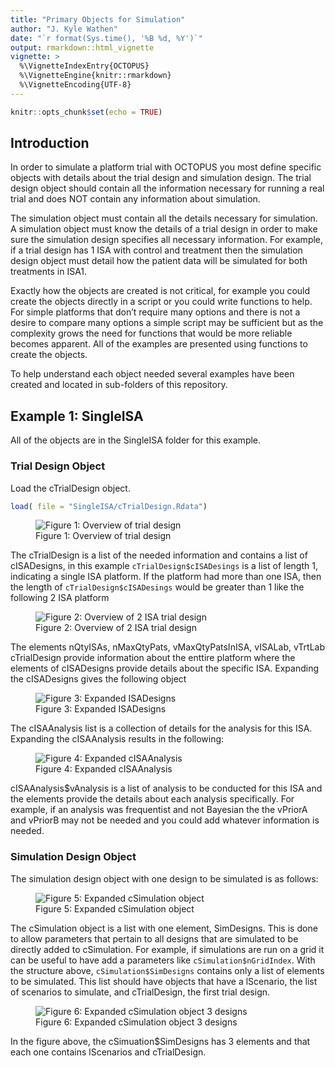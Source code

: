 ```yaml
---
title: "Primary Objects for Simulation"
author: "J. Kyle Wathen"
date: "`r format(Sys.time(), '%B %d, %Y')`"
output: rmarkdown::html_vignette
vignette: >
  %\VignetteIndexEntry{OCTOPUS}
  %\VignetteEngine{knitr::rmarkdown}
  %\VignetteEncoding{UTF-8}
---
```


```r
knitr::opts_chunk$set(echo = TRUE)
```

## Introduction

In order to simulate a platform trial with OCTOPUS you most define specific objects with details about the trial design and simulation design. The trial design object should contain all the information necessary for running a real trial and does NOT contain any information about simulation.

The simulation object must contain all the details necessary for simulation.  A simulation object must know the details of a trial design in order to make sure the simulation design specifies all necessary information.  For example, if a trial design has 1 ISA with control and treatment then the simulation design object must detail how the patient data will be simulated for both treatments in ISA1.

Exactly how the objects are created is not critical, for example you could create the objects directly in a script or you could write functions to help.  For simple platforms that don't require many options and there is not a desire to compare many options a simple script may be sufficient but as the complexity grows the need for functions that would be more reliable becomes apparent.  All of the examples are presented using functions to create the objects.

To help understand each object needed several examples have been created and located in sub-folders of this repository.  

## Example 1: SingleISA 

All of the objects are in the SingleISA folder for this example.

### Trial Design Object

Load the cTrialDesign object. 

```r
load( file = "SingleISA/cTrialDesign.Rdata")

```

![Figure 1: Overview of trial design](SingleISA/Images/cTrialDesignView1.png)

The cTrialDesign is a list of the needed information and contains a list of cISADesigns, in this example `cTrialDesign$cISADesings` is a list of length 1, indicating a single ISA platform.  If the platform had more than one ISA, then the length of `cTrialDesign$cISADesings` would be greater than 1 like the following 2 ISA platform

![Figure 2: Overview of 2 ISA trial design](SingleISA/Images/cTwoISADesignExample.png)


The elements nQtyISAs, nMaxQtyPats, vMaxQtyPatsInISA, vISALab, vTrtLab cTrialDesign provide information about the enttire platform where the elements of cISADesigns provide details about the specific ISA.   Expanding the cISADesigns gives the following object 

![Figure 3: Expanded ISADesigns](SingleISA/Images/ExpandedcISADesigns.png)


The cISAAnalysis list is a collection of details for the analysis for this ISA.  Expanding the cISAAnalysis results in the following:

![Figure 4: Expanded cISAAnalysis](SingleISA/Images/ExpandedcISAAnalysis.png)

cISAAnalysis$vAnalysis is a list of analysis to be conducted for this ISA and the elements provide the details about each analysis specifically.   For example, if an analysis was frequentist and not Bayesian the the vPriorA and vPriorB may not be needed and you could add whatever information is needed.   

### Simulation Design Object
The simulation design object with one design to be simulated is as follows:

![Figure 5: Expanded cSimulation object](SingleISA/Images/cSimulationDesign.png)

The cSimulation object is a list with one element, SimDesigns.  This is done to allow parameters that pertain to all designs that are simulated to be directly added to cSimulation.   For example, if simulations are run on a grid it can be useful to have add a parameters like `cSimulation$nGridIndex`.  With the structure above, `cSimulation$SimDesigns` contains only a list of elements to be simulated.  This list should have objects that have a lScenario, the list of scenarios to simulate, and cTrialDesign, the first trial design.  


![Figure 6: Expanded cSimulation object 3 designs](SingleISA/Images/cSimulationDesign3Designs.png)

In the figure above, the cSimuation$SimDesigns has 3 elements and that each one contains lScenarios and cTrialDesign.  
